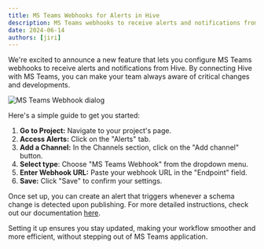 ```yaml
---
title: MS Teams Webhooks for Alerts in Hive
description: MS Teams webhooks to receive alerts and notifications from Hive.
date: 2024-06-14
authors: [jiri]
---
```


We're excited to announce a new feature that lets you configure MS Teams webhooks to receive alerts
and notifications from Hive. By connecting Hive with MS Teams, you can make your team always aware
of critical changes and developments.

![MS Teams Webhook dialog](/changelog/2024-06-14-ms-teams-webhooks-alerts/project-msteams-alert-full.png)

Here's a simple guide to get you started:

1. **Go to Project:** Navigate to your project's page.
1. **Access Alerts:** Click on the "Alerts" tab.
1. **Add a Channel:** In the Channels section, click on the "Add channel" button.
1. **Select type**: Choose "MS Teams Webhook" from the dropdown menu.
1. **Enter Webhook URL:** Paste your webhook URL in the "Endpoint" field.
1. **Save:** Click "Save" to confirm your settings.

Once set up, you can create an alert that triggers whenever a schema change is detected upon
publishing. For more detailed instructions, check out our documentation
[here](/docs/management/projects#ms-teams-webhook).

Setting it up ensures you stay updated, making your workflow smoother and more efficient, without
stepping out of MS Teams application.
